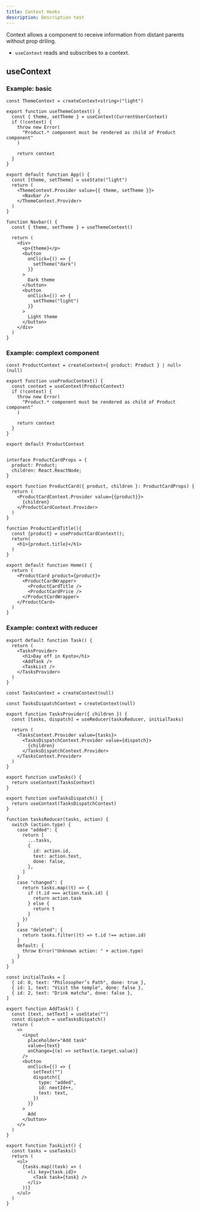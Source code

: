 ```yaml
---
title: Context Hooks
description: Description test
---
```


Context allows a component to receive information from distant parents without prop driling.

- `useContext` reads and subscribes to a context.

## useContext

### Example: basic

```tsx title="component/product-context.tsx"
const ThemeContext = createContext<string>("light")

export function useThemeContext() {
  const { theme, setTheme } = useContext(CurrentUserContext)
  if (!context) {
    throw new Error(
      "Product.* component must be rendered as child of Product component"
    )

    return context
  }
}

export default function App() {
  const [theme, setTheme] = useState("light")
  return (
    <ThemeContext.Provider value={{ theme, setTheme }}>
      <Navbar />
    </ThemeContext.Provider>
  )
}

function Navbar() {
  const { theme, setTheme } = useThemeContext()

  return (
    <div>
      <p>{theme}</p>
      <button
        onClick={() => {
          setTheme("dark")
        }}
      >
        Dark theme
      </button>
      <button
        onClick={() => {
          setTheme("light")
        }}
      >
        Light theme
      </button>
    </div>
  )
}
```

### Example: complext component

```tsx title="component/product-context.tsx"
const ProductContext = createContext<{ product: Product } | null>(null)

export function useProducContext() {
  const context = useContext(ProductContext)
  if (!context) {
    throw new Error(
      "Product.* component must be rendered as child of Product component"
    )

    return context
  }
}

export default ProductContext
```

```tsx title="component/product-card.tsx"

interface ProductCardProps = {
  product: Product;
  children: React.ReactNode;
}

export function ProductCard({ product, children }: ProductCardProps) {
  return (
    <ProductCardContext.Provider value={{product}}>
      {children}
    </ProductCardContext.Provider>
  )
}

function ProductCardTitle(){
  const {product} = useProductCardContext();
  return(
    <h1>{product.title}</h1>
  )
}
```

```tsx title="app/page.tsx"
export default function Home() {
  return (
    <ProductCard product={product}>
      <ProductCardWrapper>
        <ProductCardTitle />
        <ProductCardPrice />
      </ProductCardWrapper>
    </ProductCard>
  )
}
```

### Example: context with reducer

```tsx title="app/page.tsx"
export default function Task() {
  return (
    <TasksProvider>
      <h1>Day off in Kyoto</h1>
      <AddTask />
      <TaskList />
    </TasksProvider>
  )
}
```

```tsx title="component/task-context.tsx"
const TasksContext = createContext(null)

const TasksDispatchContext = createContext(null)

export function TasksProvider({ children }) {
  const [tasks, dispatch] = useReducer(tasksReducer, initialTasks)

  return (
    <TasksContext.Provider value={tasks}>
      <TasksDispatchContext.Provider value={dispatch}>
        {children}
      </TasksDispatchContext.Provider>
    </TasksContext.Provider>
  )
}

export function useTasks() {
  return useContext(TasksContext)
}

export function useTasksDispatch() {
  return useContext(TasksDispatchContext)
}

function tasksReducer(tasks, action) {
  switch (action.type) {
    case "added": {
      return [
        ...tasks,
        {
          id: action.id,
          text: action.text,
          done: false,
        },
      ]
    }
    case "changed": {
      return tasks.map((t) => {
        if (t.id === action.task.id) {
          return action.task
        } else {
          return t
        }
      })
    }
    case "deleted": {
      return tasks.filter((t) => t.id !== action.id)
    }
    default: {
      throw Error("Unknown action: " + action.type)
    }
  }
}

const initialTasks = [
  { id: 0, text: "Philosopher’s Path", done: true },
  { id: 1, text: "Visit the temple", done: false },
  { id: 2, text: "Drink matcha", done: false },
]
```

```tsx title="component/add-task.tsx"
export function AddTask() {
  const [text, setText] = useState("")
  const dispatch = useTasksDispatch()
  return (
    <>
      <input
        placeholder="Add task"
        value={text}
        onChange={(e) => setText(e.target.value)}
      />
      <button
        onClick={() => {
          setText("")
          dispatch({
            type: "added",
            id: nextId++,
            text: text,
          })
        }}
      >
        Add
      </button>
    </>
  )
}
```

```tsx title="component/task-list.tsx"
export function TaskList() {
  const tasks = useTasks()
  return (
    <ul>
      {tasks.map((task) => (
        <li key={task.id}>
          <Task task={task} />
        </li>
      ))}
    </ul>
  )
}
```
